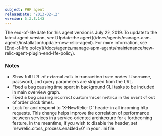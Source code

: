 ```yaml
---
subject: PHP agent
releaseDate: '2013-02-12'
version: 3.2.5.143
---
```


<Callout variant="important">
  The end-of-life date for this agent version is July 29, 2019. To update to the latest agent version, see [Update the agent](/docs/agents/manage-apm-agents/installation/update-new-relic-agent). For more information, see [End-of-life policy](/docs/agents/manage-apm-agents/maintenance/new-relic-agent-plugin-end-life-policy).
</Callout>

### Notes

* Show full URL of external calls in transaction trace nodes. Username, password, and query parameters are stripped from the URL.
* Fixed a bug causing time spent in background CLI tasks to be included in main overview graph.
* Fixed a bug causing incorrect custom tracer metrics in the event of out of order clock times.
* Look for and respond to 'X-NewRelic-ID' header in all incoming http requests. This change helps improve the correlation of performance between services in a service-oriented architecture for a forthcoming feature. In the meantime, if you wish to disable the header, set 'newrelic.cross_process.enabled=0' in your .ini file.
